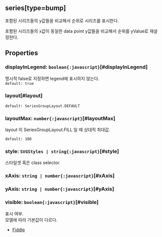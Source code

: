 ## series[type=bump]
포함된 시리즈들의 y값들을 비교해서 순위로 시리즈를 표시한다.


포함된 시리즈들의 x값이 동일한 data point y값들을 비교해서 순위를 yValue로 재설정한다.
## Properties

### displayInLegend: `boolean{:javascript}`[#displayInLegend]
명시적 false로 지정하면 legend에 표시하지 않는다.  
`default: true`  

### layout[#layout]


`default: SeriesGroupLayout.DEFAULT`  

### layoutMax: `number{:javascript}`[#layoutMax]
layout 이  SeriesGroupLayout.FILL 일 때 상대적 최대값.

  
`default: 100`  

### style: `SVGStyles | string{:javascript}`[#style]
스타일셋 혹은 class selector.  

### xAxis: `string | number{:javascript}`[#xAxis]

### yAxis: `string | number{:javascript}`[#yAxis]

### visible: `boolean{:javascript}`[#visible]
표시 여부.\
모델에 따라 기본값이 다르다.
- [Fiddle](https:/jsfiddle.net/gh/get/library/pure/realgrid/realchart-demo/tree/master/common/visible)  
